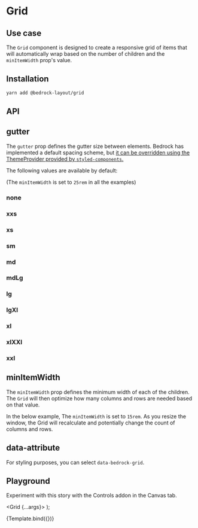 

<Meta title="Spacer Components/Grid" component={Grid} />

# Grid

## Use case

The `Grid` component is designed to create a responsive grid of items that will automatically wrap based on the number of children and the `minItemWidth` prop's value.

## Installation

```bash
yarn add @bedrock-layout/grid
```

## API

<Story name="API" argTypes={argTypes} />

<ArgsTable story="API" />

## gutter

The `gutter` prop defines the gutter size between elements. Bedrock has implemented a default spacing scheme, but [it can be overridden using the ThemeProvider provided by `styled-components`.](/docs/spacing--page#integrating-with-your-design-system)

The following values are available by default:

(The `minItemWidth` is set to `25rem` in all the examples)

<Canvas withSource="open">
  <Story name="gutter">
    <h3>none</h3>
    <Grid gutter="none" minItemWidth="25rem">
      <Box />
      <Box />
      <Box />
    </Grid>
    <h3>xxs</h3>
    <Grid gutter="xxs" minItemWidth="25rem">
      <Box />
      <Box />
      <Box />
    </Grid>
    <h3>xs</h3>
    <Grid gutter="xs" minItemWidth="25rem">
      <Box />
      <Box />
      <Box />
    </Grid>
    <h3>sm</h3>
    <Grid gutter="sm" minItemWidth="25rem">
      <Box />
      <Box />
      <Box />
    </Grid>
    <h3>md</h3>
    <Grid gutter="md" minItemWidth="25rem">
      <Box />
      <Box />
      <Box />
    </Grid>
    <h3>mdLg</h3>
    <Grid gutter="mdLg" minItemWidth="25rem">
      <Box />
      <Box />
      <Box />
    </Grid>
    <h3>lg</h3>
    <Grid gutter="lg" minItemWidth="25rem">
      <Box />
      <Box />
      <Box />
    </Grid>
    <h3>lgXl</h3>
    <Grid gutter="lgXl" minItemWidth="25rem">
      <Box />
      <Box />
      <Box />
    </Grid>
    <h3>xl</h3>
    <Grid gutter="xl" minItemWidth="25rem">
      <Box />
      <Box />
      <Box />
    </Grid>
    <h3>xlXXl</h3>
    <Grid gutter="xlXXl" minItemWidth="25rem">
      <Box />
      <Box />
      <Box />
    </Grid>
    <h3>xxl</h3>
    <Grid gutter="xxl" minItemWidth="25rem">
      <Box />
      <Box />
      <Box />
    </Grid>
  </Story>
</Canvas>

## minItemWidth

The `minItemWidth` prop defines the minimum width of each of the children. The `Grid` will then optimize how many columns and rows are needed based on that value.

In the below example, The `minItemWidth` is set to `15rem`. As you resize the window, the Grid will recalculate and potentially change the count of columns and rows.

<Canvas withSource="open">
  <Story name="minItemWidth">
    <Grid gutter="lg" minItemWidth="15rem">
      <Box />
      <Box />
      <Box />
      <Box />
      <Box />
      <Box />
      <Box />
      <Box />
    </Grid>
  </Story>
</Canvas>

## data-attribute

For styling purposes, you can select `data-bedrock-grid`.

## Playground

Experiment with this story with the Controls addon in the Canvas tab.

  <Grid {...args}>
    <Box />
    <Box />
    <Box />
    <Box />
    <Box />
    <Box />
    <Box />
    <Box />
  </Grid>
);

<Canvas>
  <Story
    name="Playground"
    args={{ minItemWidth: "20rem", gutter: "lg" }}
    argTypes={argTypes}
  >
    {Template.bind({})}
  </Story>
</Canvas>

<ArgsTable story="Playground" />
